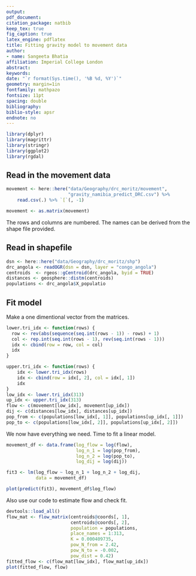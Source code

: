 ```yaml
---
output: 
pdf_document:
citation_package: natbib
keep_tex: true
fig_caption: true
latex_engine: pdflatex
title: Fitting gravity model to movement data 
author:
- name: Sangeeta Bhatia
affiliation: Imperial College London
abstract: 
keywords: 
date: "`r format(Sys.time(), '%B %d, %Y')`"
geometry: margin=1in
fontfamily: mathpazo
fontsize: 11pt
spacing: double
bibliography: 
biblio-style: apsr
endnote: no
---
```


```r
library(dplyr)
library(magrittr)
library(stringr)
library(ggplot2)
library(rgdal)

```

## Read in the movement data

```r
movement <- here::here("data/Geography/drc_moritz/movement",
                       "gravity_namibia_predict_DRC.csv") %>%
    read.csv(.) %>% `[`(, -1)

movement <- as.matrix(movement)
```

The rows and columns are numbered. The names can be derived from the 
shape file provided.


## Read in shapefile

```r
dsn <- here::here("data/Geography/drc_moritz/shp")
drc_angola <- readOGR(dsn = dsn, layer = "congo_angola")
centroids  <- rgeos::gCentroid(drc_angola, byid = TRUE)
distances <- geosphere::distm(centroids)
populations <- drc_angola$X_populatio

```

## Fit model

Make a one dimentional vector from the matrices.

```r
lower.tri_idx <- function(rows) {
  row <- rev(abs(sequence(seq.int(rows - 1)) - rows) + 1)
  col <- rep.int(seq.int(rows - 1), rev(seq.int(rows - 1)))
  idx <- cbind(row = row, col = col)
  idx
}

upper.tri_idx <- function(rows) {
    idx <- lower.tri_idx(rows)
    idx <- cbind(row = idx[, 2], col = idx[, 1])
    idx
}    
low_idx <- lower.tri_idx(313)
up_idx <- upper.tri_idx(313)
flow <- c(movement[low_idx], movement[up_idx])
dij <- c(distances[low_idx], distances[up_idx])
pop_from <- c(populations[low_idx[, 1]], populations[up_idx[, 1]])
pop_to <- c(populations[low_idx[, 2]], populations[up_idx[, 2]])


```
We now have everything we need. Time to fit a linear model.

```r


movement_df <- data.frame(log_flow = log(flow),
                          log_n_1 = log(pop_from),
                          log_n_2 = log(pop_to),
                          log_dij = log(dij))

fit3 <- lm(log_flow ~ log_n_1 + log_n_2 + log_dij,
           data = movement_df)

plot(predict(fit3), movement_df$log_flow)
```

Also use our code to estimate flow and check fit.

```r
devtools::load_all()
flow_mat <- flow_matrix(centroids@coords[, 1],
                        centroids@coords[, 2],
                        population = populations,
                        place_names = 1:313,
                        K = 0.000409735,
                        pow_N_from = 2.42,
                        pow_N_to = -0.002,
                        pow_dist = 0.42)
fitted_flow <- c(flow_mat[low_idx], flow_mat[up_idx])
plot(fitted_flow, flow)
```
